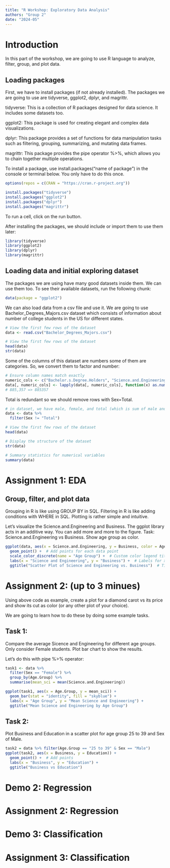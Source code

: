 ```yaml
---
title: "R Workshop: Exploratory Data Analysis"
authors: "Group 2"
date: "2024-05"
---
```


# Introduction
In this part of the workshop, we are going to use R language to analyze, filter, group, and plot data.

## Loading packages
First, we have to install packages (if not already installed).
The packages we are going to use are tidyverse, ggplot2, dplyr, and magrittr.

tidyverse: This is a collection of R packages designed for data science. It includes some datasets too.

ggplot2: This package is used for creating elegant and complex data visualizations.

dplyr: This package provides a set of functions for data manipulation tasks such as filtering, grouping, summarizing, and mutating data frames.

magrittr: This package provides the pipe operator %>%, which allows you to chain together multiple operations.

To install a package, use install.packages("name of package") in the console or terminal below. You only have to do this once.

```r
options(repos = c(CRAN = "https://cran.r-project.org"))

install.packages("tidyverse")
install.packages("ggplot2")
install.packages("dplyr")
install.packages("magrittr")
```

To run a cell, click on the run button.

After installing the packages, we should include or import them to use them later:
```r
library(tidyverse)
library(ggplot2)
library(dplyr)
library(magrittr)
```

## Loading data and initial exploring dataset
The packages we are using have many good datasets inside them. We can use them too.
To see their available datasets, run the following chunk:
```r
data(package = "ggplot2")
```

We can also load data from a csv file and use it.
We are going to use Bachelor_Degrees_Majors.csv dataset which consists of information about number of college students in the US for different states. 

```r
# View the first few rows of the dataset
data <- read.csv("Bachelor_Degrees_Majors.csv")
```


```r
# View the first few rows of the dataset
head(data)
str(data)

```
Some of the columns of this dataset are numbers some of them are categories. So, we convert them to factor and number:

```r
# Ensure column names match exactly
numeric_cols <- c("Bachelor.s.Degree.Holders", "Science.and.Engineering", "Science.and.Engineering.Related.Fields", "Business", "Education", "Arts..Humanities.and.Others")
data[, numeric_cols] <- lapply(data[, numeric_cols], function(x) as.numeric(gsub(",", "", x)))
# 885,357 => 885357
```

Total is redundant so we should remove rows with Sex=Total. 

```r
# in dataset, we have male, female, and total (which is sum of male and female). SO, rows with Sex == "Total" are redudant. Since we don't want to show them in our plots, we remove them.
data <- data %>% 
  filter(Sex != "Total")
```


```r
# View the first few rows of the dataset
head(data)

```


```r
# Display the structure of the dataset
str(data)

```


```r
# Summary statistics for numerical variables
summary(data)

```
# Assignment 1: EDA

## Group, filter, and plot data
Grouping in R is like using GROUP BY in SQL.
Filtering in R is like adding conditions with WHERE in SQL.
Plotting is rather simple and intuitive. 

Let's visualize the Science.and.Engineering and Business.
The ggplot library acts in an additive way. You can add more and more to the figure. 
Task: Science.and.Engineering vs Business. Show age group as color. 
```r
ggplot(data, aes(x = Science.and.Engineering, y = Business, color = Age.Group)) +
  geom_point() +  # Add points for each data point
  scale_color_discrete(name = "Age Group") +  # Custom color legend title
  labs(x = "Science and Engineering", y = "Business") +  # Labels for x and y axes
  ggtitle("Scatter Plot of Science and Engineering vs. Business")  # Title for the plot
```

# Assignment 2: (up to 3 minues)
Using above code as example, create a plot for a diamond carot vs its price and show its cut as color (or any other plot of your choice).

We are going to learn how to do these by doing some example tasks.

## Task 1:
Compare the average Sicence and Engineering for different age groups.
Only consider Female students.
Plot bar chart to show the results. 

Let's do this with pipe %>% operator:

```r
task1 <- data %>% 
  filter(Sex == "Female") %>%
  group_by(Age.Group) %>%
  summarise(mean_sci = mean(Science.and.Engineering))

ggplot(task1, aes(x = Age.Group, y = mean_sci)) +
  geom_bar(stat = "identity", fill = "skyblue") +
  labs(x = "Age Group", y = "Mean Science and Engineering") +
  ggtitle("Mean Science and Engineering by Age Group")

```

## Task 2:
Plot Business and Education in a scatter plot for age group 25 to 39 and Sex of Male.

```r
task2 = data %>% filter(Age.Group == "25 to 39" & Sex == "Male")
ggplot(task2, aes(x = Business, y = Education)) +
  geom_point() +  # Add points
  labs(x = "Business", y = "Education") +
  ggtitle("Business vs Education")

```

# Demo 2: Regression

# Assignment 2: Regression

# Demo 3: Classification

# Assignment 3: Classification
 

